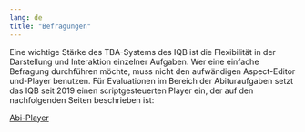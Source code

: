 ```yaml
---
lang: de
title: "Befragungen"
---
```


Eine wichtige Stärke des TBA-Systems des IQB ist die Flexibilität in der Darstellung und Interaktion einzelner Aufgaben. Wer eine einfache Befragung durchführen möchte, muss nicht den aufwändigen Aspect-Editor und-Player benutzen. Für Evaluationen im Bereich der Abituraufgaben setzt das IQB seit 2019 einen scriptgesteuerten Player ein, der auf den nachfolgenden Seiten beschrieben ist:

[Abi-Player](Abi_Player/index.qmd)